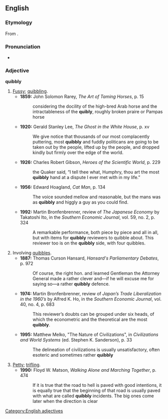 ==English==

===Etymology===
From {{suffix|quibble|y|lang=en}}.

===Pronunciation===
* {{rhymes|ɪbəli|lang=en}}

===Adjective===
'''quibbly'''

# [[fussy|Fussy]]; [[quibble|quibbling]].
#* '''1859:''' John Solomon Rarey, ''The Art of Taming Horses'', p. 15
#*: considering the docility of the high-bred Arab horse and the intractableness of the '''quibly''', roughly broken praire or Pampas horse
#* '''1920:''' Gerald Stanley Lee, ''The Ghost in the White House'', p. xv
#*: We give notice that thousands of our most complacently puttering, most '''quibbly''' and fuddly politicans are going to be taken out by the people, lifted up by the people, and dropped kindly but firmly over the edge of the world.
#* '''1926:''' Charles Robert Gibson, ''Heroes of the Scientific World'', p. 229
#*: the Quaker said, “I tell thee what, Humphry, thou art the most '''quibbly''' hand at a dispute I ever met with in my life.”
#* '''1956:''' Edward Hoagland, ''Cat Man'', p. 134
#*: The voice sounded mellow and reasonable, but the mans was as '''quibbly''' and higgly a guy as you could find.
#* '''1992:''' Martin Bronfenbrenner, review of ''The Japanese Economy'' by Takatoshi Ito, in the ''Southern Economic Journal'', vol. 59, no. 2, p. 324
#*: A remarkable performance, both piece by piece and all in all, but with items for '''quibbly''' reviewers to quibble about. This reviewer too is on the '''quibbly''' side, with four quibbles.
# Involving [[quibble]]s.
#* '''1887:''' Thomas Curson Hansard, ''Hansard's Parliamentary Debates'', p. 972
#*: Of course, the right hon. and learned Gentleman the Attorney General made a rather clever and—if he will excuse me for saying so—a rather '''quibbly''' defence.
#* '''1974:''' Martin Bronfenbrenner, review of ''Japan’s Trade Liberalization in the 1960’s'' by Alfred K. Ho, in the ''Southern Economic Journal'', vol. 40, no. 4, p. 683
#*: This reviewer’s doubts can be grouped under six heads, of which the econometric and the theoretical are the most '''quibbly'''.
#* '''1995:''' Matthew Melko, "The Nature of Civilizations", in ''Civilizations and World Systems'' (ed. Stephen K. Sanderson), p. 33
#*: The delineation of civilizations is usually unsatisfactory, often esoteric and sometimes rather '''quibbly'''
# [[petty|Petty]]; [[trifling]].
#* '''1990:''' Floyd W. Matson, ''Walking Alone and Marching Together'', p. 474
#*: If it is true that the road to hell is paved with good intentions, it is equally true that the beginning of that road is usually paved with what are called '''quibbly''' incidents. The big ones come later when the direction is clear

[[Category:English adjectives]]